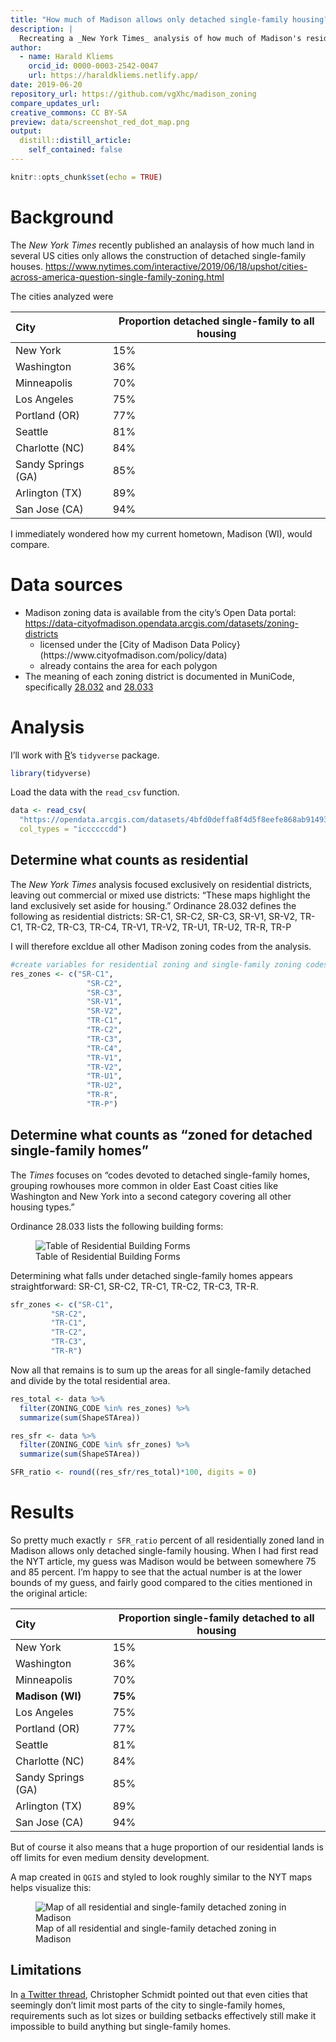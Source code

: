 ```yaml
---
title: "How much of Madison allows only detached single-family housing?"
description: |
  Recreating a _New York Times_ analysis of how much of Madison's residential areas only allowed single-family detached homes
author:
  - name: Harald Kliems 
    orcid_id: 0000-0003-2542-0047
    url: https://haraldkliems.netlify.app/
date: 2019-06-20
repository_url: https://github.com/vgXhc/madison_zoning
compare_updates_url:
creative_commons: CC BY-SA
preview: data/screenshot_red_dot_map.png
output: 
  distill::distill_article:
    self_contained: false
---
```


```r
knitr::opts_chunk$set(echo = TRUE)
```

# Background
The *New York Times* recently published an analaysis of how much land in several US cities only allows the construction of detached single-family houses. 
<https://www.nytimes.com/interactive/2019/06/18/upshot/cities-across-america-question-single-family-zoning.html>

The cities analyzed were

City                  Proportion detached single-family to all housing
--------              ----------------------
New York              15%
Washington            36%
Minneapolis           70%
Los Angeles           75%
Portland (OR)         77%
Seattle               81%
Charlotte (NC)        84%
Sandy Springs (GA)    85%
Arlington (TX)        89%
San Jose (CA)         94%

I immediately wondered how my current hometown, Madison (WI), would compare.


# Data sources
* Madison zoning data is available from the city's Open Data portal: <https://data-cityofmadison.opendata.arcgis.com/datasets/zoning-districts>
    + licensed under the [City of Madison Data Policy}(https://www.cityofmadison.com/policy/data)
    + already contains the area for each polygon
* The meaning of each zoning district is documented in MuniCode, specifically [28.032](https://library.municode.com/wi/madison/codes/code_of_ordinances?nodeId=COORMAWIVOIICH20--31_CH28ZOCOOR_SUBCHAPTER_28CREDI_28.032REDIUS) and [28.033](https://library.municode.com/wi/madison/codes/code_of_ordinances?nodeId=COORMAWIVOIICH20--31_CH28ZOCOOR_SUBCHAPTER_28CREDI_28.033REDIBUFO)


# Analysis

I'll work with [R](https://www.r-project.org/)'s `tidyverse` package.

```r
library(tidyverse)
```

Load the data with the `read_csv` function.

```r
data <- read_csv(
  "https://opendata.arcgis.com/datasets/4bfd0deffa8f4d5f8eefe868ab91493c_9.csv",
  col_types = "iccccccdd")
```



## Determine what counts as residential
The *New York Times* analysis focused exclusively on residential districts, leaving out commercial or mixed use districts: "These maps highlight the land exclusively set aside for housing."
Ordinance 28.032 defines the following as residential districts:
SR-C1, SR-C2, SR-C3, SR-V1, SR-V2, TR-C1, TR-C2, TR-C3, TR-C4, TR-V1, TR-V2, TR-U1, TR-U2, TR-R, TR-P

I will therefore excldue all other Madison zoning codes from the analysis. 

```r
#create variables for residential zoning and single-family zoning codes
res_zones <- c("SR-C1", 
                 "SR-C2", 
                 "SR-C3", 
                 "SR-V1",
                 "SR-V2",
                 "TR-C1",
                 "TR-C2", 
                 "TR-C3",
                 "TR-C4",
                 "TR-V1",
                 "TR-V2", 
                 "TR-U1", 
                 "TR-U2", 
                 "TR-R",
                 "TR-P")


```


## Determine what counts as "zoned for detached single-family homes"
The *Times* focuses on "codes devoted to detached single-family homes, grouping rowhouses more common in older East Coast cities like Washington and New York into a second category covering all other housing types."

Ordinance 28.033 lists the following building forms:

![Table of Residential Building Forms](images/28-003-table.png)

Determining what falls under detached single-family homes appears straightforward:  SR-C1, SR-C2, TR-C1, TR-C2, TR-C3, TR-R.

```r
sfr_zones <- c("SR-C1", 
         "SR-C2",
         "TR-C1", 
         "TR-C2", 
         "TR-C3", 
         "TR-R")
```



Now all that remains is to sum up the areas for all single-family detached and divide by the total residential area.

```r
res_total <- data %>%
  filter(ZONING_CODE %in% res_zones) %>%
  summarize(sum(ShapeSTArea))

res_sfr <- data %>%
  filter(ZONING_CODE %in% sfr_zones) %>%
  summarize(sum(ShapeSTArea))

SFR_ratio <- round((res_sfr/res_total)*100, digits = 0)
```
# Results
So pretty much exactly `r SFR_ratio` percent of all residentially zoned land in Madison allows only detached single-family housing. When I had first read the NYT article, my guess was Madison would be between somewhere 75 and 85 percent. I'm happy to see that the actual number is at the lower bounds of my guess, and fairly good compared to the cities mentioned in the original article:

City                  Proportion single-family detached to all housing
--------              ----------------------
New York              15%
Washington            36%
Minneapolis           70%
**Madison (WI)**      **75%**
Los Angeles           75%
Portland (OR)         77%
Seattle               81%
Charlotte (NC)        84%
Sandy Springs (GA)    85%
Arlington (TX)        89%
San Jose (CA)         94%


But of course it also means that a huge proportion of our residential lands is off limits for even medium density development.

A map created in `QGIS`  and styled to look roughly similar to the NYT maps helps visualize this:

![Map of all residential and single-family detached zoning in Madison](images\residential-zoning-map-madison.png)

## Limitations
In [a Twitter thread](https://twitter.com/crschmidt/status/1141040313655549952), Christopher Schmidt pointed out that even cities that seemingly don't limit most parts of the city to single-family homes, requirements such as lot sizes or building setbacks effectively still make it impossible to build anything but single-family homes.


